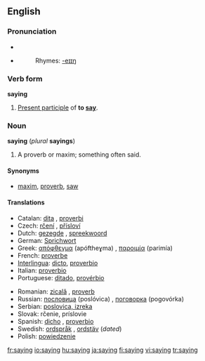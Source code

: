 ==English==

{{rank|across|answer|early|448|saying|talk|spirit|sometimes}}

===Pronunciation===
*{{IPA|/ˈseɪɪŋ/}}
*{{audio|en-us-saying.ogg|Audio (US)}}
*:Rhymes: [[Rhymes:English:-eɪɪŋ|-eɪɪŋ]]

===Verb form===
'''saying'''

# [[Present participle]] of '''to [[say]]'''.

===Noun===
'''saying''' (''plural'' '''sayings''')

# A proverb or maxim; something often said.

====Synonyms====
*[[maxim]], [[proverb]], [[saw]]

====Translations====
{{trans-top|proverb or maxim}}
*Catalan: [[dita]] {{f}}, [[proverbi]] {{m}}
*Czech: [[rčení]] {{n}}, [[přísloví]]  {{n}}
*Dutch: [[gezegde]] {{n}}, [[spreekwoord]] {{n}}
*German: [[Sprichwort]] {{n}}
*Greek: [[απόφθεγμα]] (apóftheɣma) {{n}}, [[παροιμία]] (parimía) {{f}}
*French: [[proverbe]] {{m}}
*[[Interlingua]]: [[dicto]], [[proverbio]]
*Italian: [[proverbio]] {{m}}
*Portuguese: [[ditado]], [[provérbio]]
{{trans-mid}}
*Romanian: [[zicală]] {{f}}, [[proverb]]
*Russian: [[пoслoвицa]] (poslóvica) {{f}}, [[пoгoвoркa]] (pogovórka)  {{f}}
*Serbian: [[poslovica, izreka]] {{f}}
*Slovak: rčenie,  príslovie  {{n}}
*Spanish: [[dicho]] {{m}}, [[proverbio]] {{m}}
*Swedish: [[ordspråk]] {{n}}, [[ordstäv]] {{n}} (''dated'')
*Polish: [[powiedzenie]]
{{trans-bottom}}

[[fr:saying]]
[[io:saying]]
[[hu:saying]]
[[ja:saying]]
[[fi:saying]]
[[vi:saying]]
[[tr:saying]]